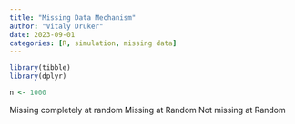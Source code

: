 ```yaml
---
title: "Missing Data Mechanism"
author: "Vitaly Druker"
date: 2023-09-01
categories: [R, simulation, missing data]
---
```




```r
library(tibble)
library(dplyr)
```




```r
n <- 1000


```


Missing completely at random
Missing at Random
Not missing at Random

```r



```